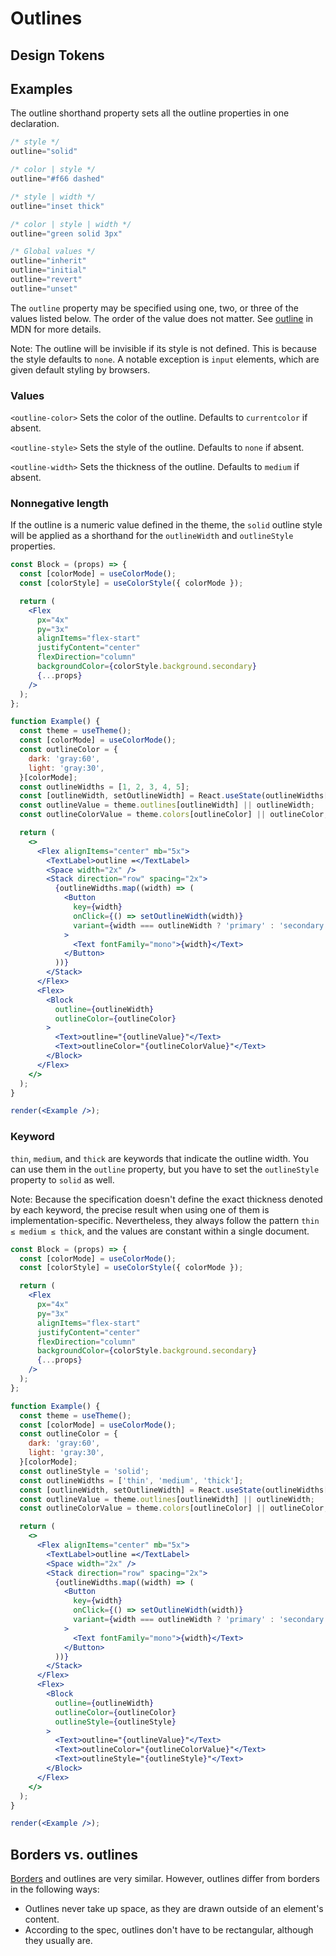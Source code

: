 
# Outlines

## Design Tokens

<ThemeParser theme="outlines" />

## Examples

The outline shorthand property sets all the outline properties in one declaration.

```js
/* style */
outline="solid"

/* color | style */
outline="#f66 dashed"

/* style | width */
outline="inset thick"

/* color | style | width */
outline="green solid 3px"

/* Global values */
outline="inherit"
outline="initial"
outline="revert"
outline="unset"
```

The `outline` property may be specified using one, two, or three of the values listed below. The order of the value does not matter. See [outline](https://developer.mozilla.org/en-US/docs/Web/CSS/outline) in MDN for more details.

Note: The outline will be invisible if its style is not defined. This is because the style defaults to `none`. A notable exception is `input` elements, which are given default styling by browsers.

### Values

`<outline-color>`
Sets the color of the outline. Defaults to `currentcolor` if absent.

`<outline-style>`
Sets the style of the outline. Defaults to `none` if absent.

`<outline-width>`
Sets the thickness of the outline. Defaults to `medium` if absent.

### Nonnegative length

If the outline is a numeric value defined in the theme, the `solid` outline style will be applied as a shorthand for the `outlineWidth` and `outlineStyle` properties.

```jsx noInline
const Block = (props) => {
  const [colorMode] = useColorMode();
  const [colorStyle] = useColorStyle({ colorMode });

  return (
    <Flex
      px="4x"
      py="3x"
      alignItems="flex-start"
      justifyContent="center"
      flexDirection="column"
      backgroundColor={colorStyle.background.secondary}
      {...props}
    />
  );
};

function Example() {
  const theme = useTheme();
  const [colorMode] = useColorMode();
  const outlineColor = {
    dark: 'gray:60',
    light: 'gray:30',
  }[colorMode];
  const outlineWidths = [1, 2, 3, 4, 5];
  const [outlineWidth, setOutlineWidth] = React.useState(outlineWidths[0]);
  const outlineValue = theme.outlines[outlineWidth] || outlineWidth;
  const outlineColorValue = theme.colors[outlineColor] || outlineColor;

  return (
    <>
      <Flex alignItems="center" mb="5x">
        <TextLabel>outline =</TextLabel>
        <Space width="2x" />
        <Stack direction="row" spacing="2x">
          {outlineWidths.map((width) => (
            <Button
              key={width}
              onClick={() => setOutlineWidth(width)}
              variant={width === outlineWidth ? 'primary' : 'secondary'}
            >
              <Text fontFamily="mono">{width}</Text>
            </Button>
          ))}
        </Stack>
      </Flex>
      <Flex>
        <Block
          outline={outlineWidth}
          outlineColor={outlineColor}
        >
          <Text>outline="{outlineValue}"</Text>
          <Text>outlineColor="{outlineColorValue}"</Text>
        </Block>
      </Flex>
    </>
  );
}

render(<Example />);
```

### Keyword

`thin`, `medium`, and `thick` are keywords that indicate the outline width. You can use them in the `outline` property, but you have to set the `outlineStyle` property to `solid` as well.

Note: Because the specification doesn't define the exact thickness denoted by each keyword, the precise result when using one of them is implementation-specific. Nevertheless, they always follow the pattern `thin ≤ medium ≤ thick`, and the values are constant within a single document.

```jsx noInline
const Block = (props) => {
  const [colorMode] = useColorMode();
  const [colorStyle] = useColorStyle({ colorMode });

  return (
    <Flex
      px="4x"
      py="3x"
      alignItems="flex-start"
      justifyContent="center"
      flexDirection="column"
      backgroundColor={colorStyle.background.secondary}
      {...props}
    />
  );
};

function Example() {
  const theme = useTheme();
  const [colorMode] = useColorMode();
  const outlineColor = {
    dark: 'gray:60',
    light: 'gray:30',
  }[colorMode];
  const outlineStyle = 'solid';
  const outlineWidths = ['thin', 'medium', 'thick'];
  const [outlineWidth, setOutlineWidth] = React.useState(outlineWidths[0]);
  const outlineValue = theme.outlines[outlineWidth] || outlineWidth;
  const outlineColorValue = theme.colors[outlineColor] || outlineColor;

  return (
    <>
      <Flex alignItems="center" mb="5x">
        <TextLabel>outline =</TextLabel>
        <Space width="2x" />
        <Stack direction="row" spacing="2x">
          {outlineWidths.map((width) => (
            <Button
              key={width}
              onClick={() => setOutlineWidth(width)}
              variant={width === outlineWidth ? 'primary' : 'secondary'}
            >
              <Text fontFamily="mono">{width}</Text>
            </Button>
          ))}
        </Stack>
      </Flex>
      <Flex>
        <Block
          outline={outlineWidth}
          outlineColor={outlineColor}
          outlineStyle={outlineStyle}
        >
          <Text>outline="{outlineValue}"</Text>
          <Text>outlineColor="{outlineColorValue}"</Text>
          <Text>outlineStyle="{outlineStyle}"</Text>
        </Block>
      </Flex>
    </>
  );
}

render(<Example />);
```

## Borders vs. outlines

[Borders](./borders) and outlines are very similar. However, outlines differ from borders in the following ways:

* Outlines never take up space, as they are drawn outside of an element's content.
* According to the spec, outlines don't have to be rectangular, although they usually are.
